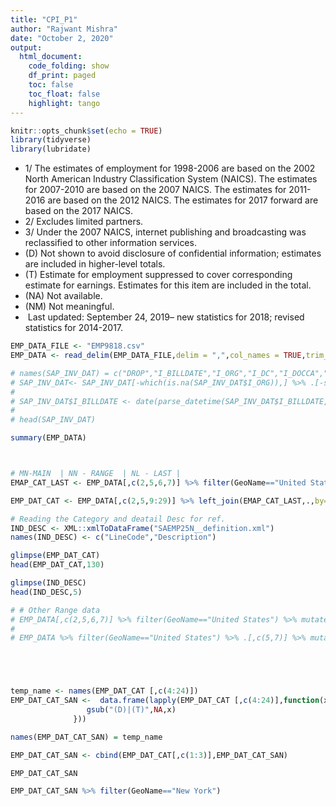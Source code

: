 ---
title: "CPI_P1"
author: "Rajwant Mishra"
date: "October 2, 2020"
output:
  html_document:
    code_folding: show
    df_print: paged
    toc: false
    toc_float: false
    highlight: tango
---

```{r setup, include=FALSE}
knitr::opts_chunk$set(echo = TRUE)
library(tidyverse)
library(lubridate)
```


<html>
<div><ul>

<li>1/&nbsp;The estimates of employment for 1998-2006 are based on the 2002 North American Industry Classification System (NAICS). The estimates for 2007-2010 are based on the 2007 NAICS. The estimates for 2011-2016 are based on the 2012 NAICS. The estimates for 2017 forward are based on the 2017 NAICS.</li>
<li>2/&nbsp;Excludes limited partners.</li>
<li>3/&nbsp;Under the 2007 NAICS, internet publishing and broadcasting was reclassified to other information services.</li>
<li>(D)&nbsp;Not shown to avoid disclosure of confidential information; estimates are included in higher-level totals.</li>
<li>(T)&nbsp;Estimate for employment suppressed to cover corresponding estimate for earnings. Estimates for this item are included in the total.</li>
<li>(NA)&nbsp;Not available.</li>
<li>(NM)&nbsp;Not meaningful.</li>
<li> &nbsp;Last updated: September 24, 2019-- new statistics for 2018; revised statistics for 2014-2017.</li>
</ul></div>
</html>

```{r message=FALSE, warning=FALSE}
EMP_DATA_FILE <- "EMP9818.csv"
EMP_DATA <- read_delim(EMP_DATA_FILE,delim = ",",col_names = TRUE,trim_ws= TRUE)#,skip = 6,col_types = list(col_character(),col_character(),col_character(),col_character(),col_character(),col_character(),col_character(),col_character(),col_character(),col_character(),col_character(),col_character(),col_character(),col_character(),col_character(),col_character()))

# names(SAP_INV_DAT) = c("DROP","I_BILLDATE","I_ORG","I_DC","I_DOCCA","I_BILLTYPE","I_ORDER_REA","I_DIV","I_MATYPE","I_BILL_QTY","BLANK")
# SAP_INV_DAT<- SAP_INV_DAT[-which(is.na(SAP_INV_DAT$I_ORG)),] %>% .[-str_which(trimws(.$I_ORG),'SOrg.|-----'),c(-1,-11)]
# 
# SAP_INV_DAT$I_BILLDATE <- date(parse_datetime(SAP_INV_DAT$I_BILLDATE, "%m/%d/%Y"))
# 
# head(SAP_INV_DAT)

summary(EMP_DATA)



# MN-MAIN  | NN - RANGE  | NL - LAST |
EMAP_CAT_LAST <- EMP_DATA[,c(2,5,6,7)] %>% filter(GeoName=="United States") %>% mutate(ISM = ifelse(IndustryClassification=="...","M","N")) %>%  separate(IndustryClassification, c("From", "To"))  %>% mutate(ISML = ifelse(is.na(To)==T,"L","N")) %>% filter(ISML=="L") %>%  select(.,LineCode,Description)

EMP_DAT_CAT <- EMP_DATA[,c(2,5,9:29)] %>% left_join(EMAP_CAT_LAST,.,by="LineCode")

# Reading the Category and deatail Desc for ref.
IND_DESC <- XML::xmlToDataFrame("SAEMP25N__definition.xml")
names(IND_DESC) <- c("LineCode","Description")

glimpse(EMP_DAT_CAT)
head(EMP_DAT_CAT,130)

glimpse(IND_DESC)
head(IND_DESC,5)

# # Other Range data 
# EMP_DATA[,c(2,5,6,7)] %>% filter(GeoName=="United States") %>% mutate(ISM = ifelse(IndustryClassification=="...","M","N")) %>%  separate(IndustryClassification, c("From", "To"))  %>% mutate(ISML = ifelse(is.na(To)==T,"L","N")) %>% filter(ISM=="M") 
# 
# EMP_DATA %>% filter(GeoName=="United States") %>% .[,c(5,7)] %>% mutate(ISM = ifelse(IndustryClassification=="...","M","N")) %>%  separate(IndustryClassification, c("From", "To"))  %>% mutate(ISML = ifelse(is.na(To)==T,"L","N")) %>% filter(ISM=="N" & ISML=="N") 






```

```{r}
temp_name <- names(EMP_DAT_CAT [,c(4:24)])
EMP_DAT_CAT_SAN <-  data.frame(lapply(EMP_DAT_CAT [,c(4:24)],function(x) {
                 gsub("(D)|(T)",NA,x)
              })) 

names(EMP_DAT_CAT_SAN) = temp_name

EMP_DAT_CAT_SAN <- cbind(EMP_DAT_CAT[,c(1:3)],EMP_DAT_CAT_SAN)

EMP_DAT_CAT_SAN
```

```{r}
EMP_DAT_CAT_SAN %>% filter(GeoName=="New York")
```

